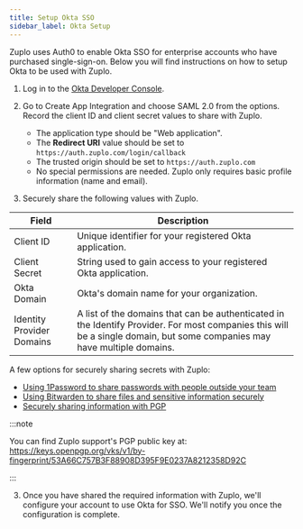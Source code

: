 ```yaml
---
title: Setup Okta SSO
sidebar_label: Okta Setup
---
```


Zuplo uses Auth0 to enable Okta SSO for enterprise accounts who have purchased
single-sign-on. Below you will find instructions on how to setup Okta to be used
with Zuplo.

1. Log in to the [Okta Developer Console](https://developer.okta.com/).

2. Go to Create App Integration and choose SAML 2.0 from the options. Record the
   client ID and client secret values to share with Zuplo.
   - The application type should be "Web application".
   - The **Redirect URI** value should be set to
     `https://auth.zuplo.com/login/callback`
   - The trusted origin should be set to `https://auth.zuplo.com`
   - No special permissions are needed. Zuplo only requires basic profile
     information (name and email).

3. Securely share the following values with Zuplo.

| Field                     | Description                                                                                                                                                              |
| ------------------------- | ------------------------------------------------------------------------------------------------------------------------------------------------------------------------ |
| Client ID                 | Unique identifier for your registered Okta application.                                                                                                                  |
| Client Secret             | String used to gain access to your registered Okta application.                                                                                                          |
| Okta Domain               | Okta's domain name for your organization.                                                                                                                                |
| Identity Provider Domains | A list of the domains that can be authenticated in the Identify Provider. For most companies this will be a single domain, but some companies may have multiple domains. |

A few options for securely sharing secrets with Zuplo:

- [Using 1Password to share passwords with people outside your team ](https://1password.com/resources/guides/sharing-passwords-with-guests/)
- [Using Bitwarden to share files and sensitive information securely](https://bitwarden.com/blog/how-to-share-files-and-sensitive-information-securely/)
- [Securely sharing information with PGP](https://medium.com/slalom-build/how-to-use-gpg-to-securely-share-secrets-with-your-team-c09c50fe77e3)

:::note

You can find Zuplo support's PGP public key at:
https://keys.openpgp.org/vks/v1/by-fingerprint/53A66C757B3F88908D395F9E0237A8212358D92C

:::

3. Once you have shared the required information with Zuplo, we'll configure
   your account to use Okta for SSO. We'll notify you once the configuration is
   complete.

